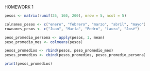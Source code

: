 
HOMEWORK 1

```{r}

pesos <- matrix(runif(25, 160, 200), nrow = 5, ncol = 5)

colnames_pesos <- c("enero", "febrero", "marzo", "abril", "mayo") 
rownames_pesos <- c("Juan", "María", "Pedro", "Laura", "José")

peso_promedio_persona <- apply(pesos, 1, mean)
peso_promedio_mes <- colmeans(pesos)

pesos_promedios <- rbind(pesos, peso_promedio_mes)
pesos_promedios <- cbind(pesos_promedios, pesos_promedio_persona)

print(pesos_promedios)



```

